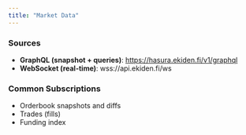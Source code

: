 ```yaml
---
title: "Market Data"
---
```


### **Sources**

- **GraphQL (snapshot \+ queries)**: https://hasura.ekiden.fi/v1/graphql
- **WebSocket (real-time)**: wss://api.ekiden.fi/ws

### **Common Subscriptions**

- Orderbook snapshots and diffs
- Trades (fills)
- Funding index